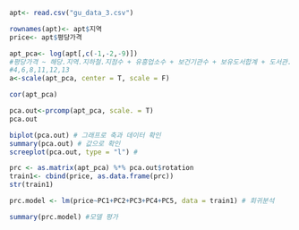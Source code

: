 ```r
apt<- read.csv("gu_data_3.csv")

rownames(apt)<- apt$지역
price<- apt$평당가격

apt_pca<- log(apt[,c(-1,-2,-9)])
#평당가격 ~ 해당.지역.지하철.지점수 + 유흥업소수 + 보건기관수 + 보유도서합계 + 도서관.방문자수 + 여권발급합계
#4,6,8,11,12,13
a<-scale(apt_pca, center = T, scale = F)

cor(apt_pca)

pca.out<-prcomp(apt_pca, scale. = T)
pca.out

biplot(pca.out) # 그래프로 축과 데이터 확인
summary(pca.out) # 값으로 확인
screeplot(pca.out, type = "l") # 
```

```r
prc <- as.matrix(apt_pca) %*% pca.out$rotation
train1<- cbind(price, as.data.frame(prc))
str(train1)

prc.model <- lm(price~PC1+PC2+PC3+PC4+PC5, data = train1) # 회귀분석

summary(prc.model) #모델 평가
```
